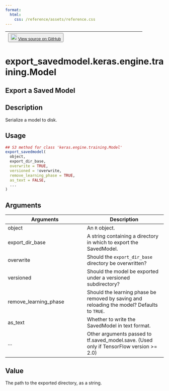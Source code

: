 ```yaml
---
format:
  html:
    css: /reference/assets/reference.css
---
```


| <button class="button"> ![](/reference/assets/GitHub-Mark-32px.png){width="20"} [View source on GitHub](https://github.com/rstudio/keras//blob/main/R/model-persistence.R#L398) </button> |
|:------------------------------:|:--------------------------------------:|

# export_savedmodel.keras.engine.training.Model

## Export a Saved Model

## Description
Serialize a model to disk. 


## Usage
```r
## S3 method for class 'keras.engine.training.Model'
export_savedmodel( 
  object, 
  export_dir_base, 
  overwrite = TRUE, 
  versioned = !overwrite, 
  remove_learning_phase = TRUE, 
  as_text = FALSE, 
  ... 
) 
```

## Arguments
|Arguments|Description|
|---|---|
| object | An `R` object. |
| export_dir_base | A string containing a directory in which to export the SavedModel. |
| overwrite | Should the `export_dir_base` directory be overwritten? |
| versioned | Should the model be exported under a versioned subdirectory? |
| remove_learning_phase | Should the learning phase be removed by saving and reloading the model? Defaults to `TRUE`. |
| as_text | Whether to write the SavedModel in text format. |
| ... | Other arguments passed to tf.saved_model.save. (Used only if TensorFlow version >= 2.0) |



## Value
The path to the exported directory, as a string. 




